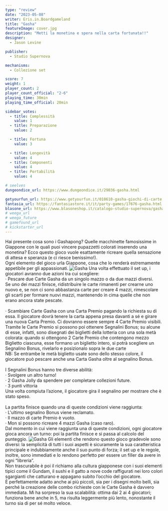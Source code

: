 ```yaml
---
type: "review"
date: "2023-05-08"
writer: Eris.in.Boardgameland
title: "Gasha"
featureImage: cover.jpg
description: "Metti la monetina e spera nella carta fortunata!!"
designer:
  - Jason Levine

publisher:
  - Studio Supernova

mechanisms:
  - Collezione set

score: 7
weight: 1
player_count: 2
player_count_official: "2-6"
playing_time: 30min
playing_time_official: 20min

sidebar_votes:
  - title: Complessità
    value: 1
  - title: Preparazione
    value: 2

  - title: Fortuna
    value: 3

  - title: Longevità
    value: 4
  - title: Componenti
    value: 4
  - title: Portabilità
    value: 4

# seelves
dungeondice_url: https://www.dungeondice.it/29036-gasha.html

getyourfun_url: https://www.getyourfun.it/010610-gasha-giochi-di-carte.html
fantasia_url: https://fantasiastore.it/it/party-games/17676-gasha.html
blasone_url: https://www.blasoneshop.it/catalogo-studio-supernova/gasha-91-2719
# weega_url
# weega_future
# gamefound_url
# kickstarter_url
---
```


<Setting>
  Hai presente cosa sono i Gashapong? Quelle macchinette famosissime in
  Giappone con le quali puoi vincere pupazzetti colorati inserendo una monetina?
  Ecco questo gioco vuole esattamente ricreare quella sensazione di attesa e
  speranza (e ci riesce benissimo!).
  <br />
  Ogni elemento del gioco urla Giappone, cosa che lo renderà estremamente
  appetibile per gli appassionati.

</Setting>

<img src="./game1.jpg" alt="Gasha" />

<Rules>
  Una volta effettuato il set up, i giocatori avranno due azioni tra cui
  scegliere:
  <br />
  · Pescare due Carte Gasha da un singolo mazzo o da due mazzi diversi. 
  <br />
  Se uno dei mazzi finisce, ridistribuire le carte rimanenti per crearne uno
  nuovo e, se non ci sono abbastanza carte per creare 4 mazzi, rimescolare gli
  scarti per formare nuovi mazzi, mantenendo in cima quelle che non erano ancora
  state pescate.
  <br />
  
  <br />
  · Scambiare Carte Gasha con una Carta Premio pagando la richiesta su di essa.
  Il giocatore dovrà tenere la carta appena presa davanti a sé e girare una
  nuova Carta Premio. Ci dovranno essere sempre 4 Carte Premio visibili.
  <br />
  Tramite le Carte Premio si possono poi ottenere Segnalini Bonus; su alcune di
  esse, infatti, sono disegnati dei biglietti della lotteria con una sola metà
  colorata: quando si ottengono 2 Carte Premio che contengono mezzo Biglietto
  ciascuna, esse formano un biglietto intero, si potrà scegliere un Segnalino
  Bonus, rivelarlo e posizionalo sopra le due carte 
  <br />
  NB: Se entrambe le metà biglietto usate sono dello stesso colore, il giocatore
  può pescare anche una Carta Gasha oltre al segnalino Bonus.
  <br />
  
  <br />
  I Segnalini Bonus hanno tre diverse abilità:
  <br />
  · Svolgere un altro turno! 
  <br />
  · 2 Gasha Jolly da spendere per completare collezioni future.
  <br />
  · 3 punti vittoria
  <br />
  Una volta compiuta l’azione, il giocatore gira il segnalino per mostrare che è
  stato speso.
  <br />
  
  <br />
  La partita finisce quando una di queste condizioni viene raggiunta:
  <br />
  · L'ultimo segnalino Bonus viene reclamato.
  <br />
  · Il mazzo di carte Premio è vuoto.
  <br />
  · Mon si possono ricreare 4 mazzi Gasha (caso raro).
  <br />
  Dal momento in cui viene raggiunta una di queste condizioni, ogni giocatore
  gioca ancora un turno: poi la partita finisce e si passa al calcolo del
  punteggio.

</Rules>

<img src="./game2.jpg" alt="Gasha" />

<Feedback>
  Gli elementi che rendono questo gioco gradevole sono diversi: la
  semplicità di tutti i suoi aspetti è sicuramente la sua caratteristica
  principale e indubbiamente anche il suo punto di forza; il set up e le regole,
  inoltre, sono immediati e lo rendono perfetto per essere un filler da avere in
  ogni “libreria”. 
  <br />
  Non trascurabile è poi il richiamo alla cultura giapponese con i suoi elementi
  tipici come il Gundam, il sushi e il gatto a nove code raffigurati nei loro
  colori sgargianti che catturano e appagano subito l’occhio del
  giocatore.
  <br />
  È perfettamente adatto anche ai più piccoli, sia per i disegni molto belli,
  sia perché la creazione delle combo richieste con le Carte Gasha è davvero
  immediata. Mi ha sorpreso la sua scalabilità: ottima dai 2 ai 4 giocatori;
  funziona bene anche in 5, ma risulta leggermente più lento, nonostante il
  turno sia di per sé molto veloce.
  <br />

</Feedback>
